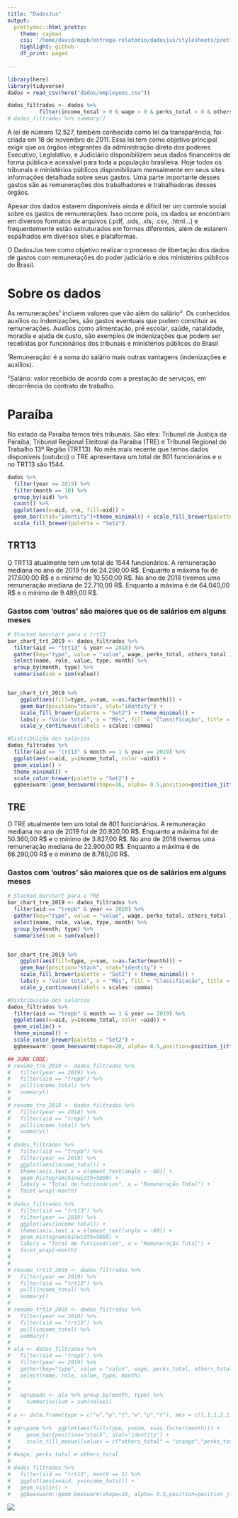 ```yaml
---
title: "DadosJus"
output:
  prettydoc::html_pretty:
    theme: cayman
    css: '/home/david/mppb/entrega-relatorio/dadosjus/stylesheets/prettydoc-cayman.css'
    highlight: github
    df_print: paged
    
---
```


```r
library(here)
library(tidyverse)
dados = read_csv(here("dados/employees.csv"))

dados_filtrados <- dados %>% 
          filter(income_total > 0 & wage > 0 & perks_total > 0 & others_total > 0) 
# dados_filtrados %>% summary()
```

A lei de número 12.527, também conhecida como lei da transparência, foi criada em 18 de novembro de 2011. Essa lei tem como objetivo principal exigir que os órgãos integrantes da administração direta dos poderes Executivo, Legislativo, e Judiciário disponibilizem seus dados financeiros de forma pública e acessível para toda a população brasileira.
Hoje todos os tribunais e ministérios públicos disponibilizam mensalmente em seus sites informações detalhada sobre seus gastos. Uma parte importante desses gastos são as remunerações dos trabalhadores e trabalhadoras desses órgãos.

Apesar dos dados estarem disponíveis ainda é difícil ter um controle social sobre os gastos de remunerações. Isso ocorre pois, os dados se encontram em diversos formatos de arquivos (.pdf, .ods, .xls, .csv, .html…) e frequentemente estão estruturados em formas diferentes, além de estarem espalhados em diversos sites e plataformas.

O DadosJus tem como objetivo realizar o processo de libertação dos dados de gastos com remunerações do poder judiciário e dos ministérios públicos do Brasil. 

# Sobre os dados
As remunerações¹ incluem valores que vão além do salário². Os conhecidos auxílios ou indenizações, são gastos eventuais que podem constituir as remunerações. Auxílios como alimentação, pré escolar, saúde, natalidade, moradia e ajuda de custo, são exemplos de indenizações que podem ser recebidas por funcionários dos tribunais e ministérios públicos do Brasil

¹Remuneração: é a soma do salário mais outras vantagens (indenizações e auxílios). 

²Salário: valor recebido de acordo com a prestação de serviços, em decorrência do contrato de trabalho.

# Paraíba

No estado da Paraíba temos três tribunais. São eles: Tribunal de Justiça da Paraíba, Tribunal Regional Eleitoral da Paraíba (TRE) e Tribunal Regional do Trabalho 13º Região (TRT13).
No mês mais recente que temos dados disponíveis (outubro) o TRE apresentava um total de 801 funcionários e o no TRT13 são 1544.

```r
dados %>% 
  filter(year == 2019) %>% 
  filter(month == 10) %>% 
  group_by(aid) %>% 
  count() %>% 
  ggplot(aes(x=aid, y=n, fill=aid)) +
  geom_bar(stat="identity")+theme_minimal() + scale_fill_brewer(palette = "Set2") + xlab("Órgão") + ylab("Total de funcionários") + labs(fill = "Tribunal") +
  scale_fill_brewer(palette = "Set2") 
```



## TRT13
O TRT13 atualmente tem um total de 1544 funcionários. A remuneração mediana no ano de 2019 foi de 24.290,00 R\$. Enquanto a máxima foi de 217.600,00 R$ e o mínimo de 10.550,00 R\$.
No ano de 2018 tivemos uma remuneração mediana de 22.710,00 R\$. Enquanto a máxima é de 64.040,00 R\$ e o mínimo de 9.489,00 R$.

### Gastos com 'outros' são maiores que os de salários em alguns meses
```r
# Stacked barchart para o trt13
bar_chart_trt_2019 <- dados_filtrados %>%
  filter(aid == "trt13" & year == 2018) %>% 
  gather(key="type", value = "value", wage, perks_total, others_total ) %>% 
  select(name, role, value, type, month) %>% 
  group_by(month, type) %>% 
  summarise(sum = sum(value))


bar_chart_trt_2019 %>%
    ggplot(aes(fill=type, y=sum, x=as.factor(month))) +
    geom_bar(position="stack", stat="identity") +
    scale_fill_brewer(palette = "Set2") + theme_minimal() +
    labs(y = "Valor total", x = "Mês", fill = "Classificação", title = "Distribuições das remunerações do TRT13 em 2018" ) +
    scale_y_continuous(labels = scales::comma)

```

```r
#Distribuição dos salários
dados_filtrados %>%
  filter(aid == "trt13" & month == 1 & year == 2019) %>%
  ggplot(aes(x=aid, y=income_total, color =aid)) +
  geom_violin() +
  theme_minimal() + 
  scale_color_brewer(palette = "Set2") +
  ggbeeswarm::geom_beeswarm(shape=16, alpha= 0.5,position=position_jitter(0.2)) + theme(legend.position = "none") + labs(x="", y = "Remuneração", title = "Distribuição das remunerações do TRT13 em Janeiro de 2019")
```


## TRE

O TRE atualmente tem um total de 801 funcionários. A remuneração mediana no ano de 2019 foi de 20.920,00 R\$. Enquanto a máxima foi de 50.360,00 R$ e o mínimo de 3.827,00 R\$.
No ano de 2018 tivemos uma remuneração mediana de 22.900,00 R\$. Enquanto a máxima é de 66.290,00 R\$ e o mínimo de 8.780,00 R$.

### Gastos com 'outros' são maiores que os de salários em alguns meses
```r
# Stacked barchart para o TRE
bar_chart_tre_2019 <- dados_filtrados %>%
  filter(aid == "trepb" & year == 2018) %>% 
  gather(key="type", value = "value", wage, perks_total, others_total ) %>% 
  select(name, role, value, type, month) %>% 
  group_by(month, type) %>% 
  summarise(sum = sum(value))


bar_chart_tre_2019 %>%
    ggplot(aes(fill=type, y=sum, x=as.factor(month))) +
    geom_bar(position="stack", stat="identity") +
    scale_fill_brewer(palette = "Set2") + theme_minimal() +
    labs(y = "Valor total", x = "Mês", fill = "Classificação", title = "Distribuições das remunerações do TRE em 2018" ) +
    scale_y_continuous(labels = scales::comma)
```
```r
#Distribuição dos salários
dados_filtrados %>%
  filter(aid == "trepb" & month == 1 & year == 2019) %>%
  ggplot(aes(x=aid, y=income_total, color =aid)) +
  geom_violin() +
  theme_minimal() + 
  scale_color_brewer(palette = "Set2") +
  ggbeeswarm::geom_beeswarm(shape=20, alpha= 0.5,position=position_jitter(0.2)) + theme(legend.position = "none") + labs(x="", y = "Remuneração", title = "Distribuição das remunerações do TRE em Janeiro de 2019")
```


```r
## JUNK CODE:
# resumo_tre_2019 <- dados_filtrados %>% 
#   filter(year == 2019) %>% 
#   filter(aid == "trepb") %>% 
#   pull(income_total) %>% 
#   summary()
# 
# resumo_tre_2018 <- dados_filtrados %>% 
#   filter(year == 2018) %>% 
#   filter(aid == "trepb") %>% 
#   pull(income_total) %>% 
#   summary()
# 
# dados_filtrados %>% 
#   filter(aid == "trepb") %>% 
#   filter(year == 2019) %>% 
#   ggplot(aes(income_total)) + 
#   theme(axis.text.x = element_text(angle = -60)) +
#   geom_histogram(binwidth=5000) + 
#   labs(y = "Total de funcionários", x = "Remuneração Total") + 
#   facet_wrap(~month)
# 
# dados_filtrados %>% 
#   filter(aid == "trt13") %>% 
#   filter(year == 2019) %>% 
#   ggplot(aes(income_total)) + 
#   theme(axis.text.x = element_text(angle = -60)) +
#   geom_histogram(binwidth=5000) + 
#   labs(y = "Total de funcionários", x = "Remuneração Total") + 
#   facet_wrap(~month)
# 
# 
# resumo_trt13_2019 <- dados_filtrados %>% 
#   filter(year == 2019) %>% 
#   filter(aid == "trt13") %>% 
#   pull(income_total) %>% 
#   summary()
# 
# resumo_trt13_2018 <- dados_filtrados %>% 
#   filter(year == 2018) %>% 
#   filter(aid == "trt13") %>% 
#   pull(income_total) %>% 
#   summary()
# 
# ala <- dados_filtrados %>%
#   filter(aid == "trepb") %>% 
#   filter(year == 2019) %>% 
#   gather(key="type", value = "value", wage, perks_total, others_total ) %>% 
#   select(name, role, value, type, month)
# 
# 
#   agrupado <- ala %>% group_by(month, type) %>% 
#     summarise(sum = sum(value))
# 
# a <- data.frame(type = c("w","p","t","w","p","t"), mes = c(1,1,1,2,2,2), valor = c(10,20,30,15,40,30))
# 
# agrupado %>%  ggplot(aes(fill=type, y=sum, x=as.factor(month))) + 
#     geom_bar(position="stack", stat="identity") + 
#     scale_fill_manual(values = c("others_total" = "orange","perks_total" = "red", "wage"= "blue"))
# 
# #wage, perks_total e others_total
# 
# dados_filtrados %>%
#   filter(aid == "trt13", month == 1) %>%
#   ggplot(aes(x=aid, y=income_total)) + 
#   geom_violin() + 
#   ggbeeswarm::geom_beeswarm(shape=16, alpha= 0.5,position=position_jitter(0.2))
```







<div class="logo">![](https://avatars2.githubusercontent.com/u/17051677?s=200&v=4)</div>
